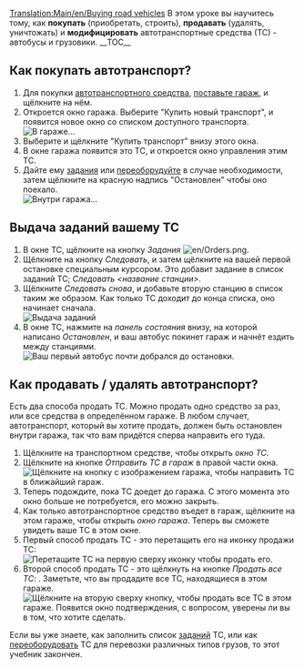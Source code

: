 {{ru/Необходимо сделать|поменять картинки}}
[[Translation:Main/en/Buying road vehicles]]{{ru/Учебник}}
В этом уроке вы научитесь тому, как '''покупать''' (приобретать, строить), '''продавать''' (удалять, уничтожать) и '''модифицировать''' автотранспортные средства (ТС) - автобусы и грузовики.
__TOC__ 
==Как покупать автотранспорт?==

# Для покупки [[Main/ru/Автотранспорт|автотранспортного средства]], [[Main/ru/Строительство гаражей|поставьте гараж]], и щёлкните на нём.
# Откроется окно гаража. Выберите "Купить новый транспорт", и появится новое окно со списком доступного транспорта.<br/>[[File:en/Tutorial bus 5.png|frame|none|В гараже...]]
# Выберите и щёлкните "Купить транспорт" внизу этого окна.
# В окне гаража появится это ТС, и откроется окно управления этим ТС.
# Дайте ему [[Main/ru/Задания|задания]] или [[Main/ru/Переоборудование|переоборудуйте]] в случае необходимости, затем щёлкните на красную надпись "Остановлен" чтобы оно поехало.<br/>[[File:en/Stopped bus.png|frame|none|Внутри гаража...]]

==Выдача заданий вашему ТС==
#В окне ТС, щёлкните на кнопку ''Задания'' [[File:en/Orders.png]]. 
#Щёлкните на кнопку ''Следовать'', и затем щёлкните на вашей первой остановке специальным курсором. Это добавит задание в список заданий ТС; ''Следовать <название станции>''. 
#Щёлкните ''Следовать снова'', и добавьте вторую станцию в список таким же образом. Как только ТС доходит до конца списка, оно начинает сначала.<br/>[[File:en/Tutorial bus 6.png|frame|none|Выдача заданий]]
#В окне ТС, нажмите на ''панель состояния'' внизу, на которой написано ''Остановлен'', и ваш автобус покинет гараж и начнёт ездить между станциями.<br/>[[File:en/Tutorial bus 7.png|frame|none|Ваш первый автобус почти добрался до остановки.]]

==Как продавать / удалять автотранспорт?==
Есть два способа продать ТС. Можно продать одно средство за раз, или все средства в определённом гараже. В любом случает, автотранспорт, который вы хотите продать, должен быть остановлен внутри гаража, так что вам придётся сперва направить его туда.

# Щёлкните на транспортном средстве, чтобы открыть ''окно ТС''.
# Щёлкните на кнопке ''Отправить ТС в гараж'' в правой части окна.<br/>[[File:en/Buying-road-vehicles-6.png|none|frame|Щёлкните на кнопку с изображением гаража, чтобы направить ТС в ближайший гараж.]]
# Теперь подождите, пока ТС доедет до гаража. С этого момента это окно больше не потребуется, его можно закрыть.
# Как только автотранспортное средство въедет в гараж, щёлкните на этом гараже, чтобы открыть ''окно гаража''. Теперь вы сможете увидеть ваше ТС в этом окне.
# Первый способ продать ТС - это перетащить его на иконку продажи ТС:<br/>[[File:en/Buying-road-vehicles-7.png|none|frame|Перетащите ТС на первую сверху иконку чтобы продать его.]]
# Второй способ продать ТС - это щёлкнуть на кнопке ''Продать все ТС'': . Заметьте, что вы продадите все ТС, находящиеся в этом гараже.<br/>[[File:en/Buying-road-vehicles-8.png|none|frame|Щёлкните на вторую сверху кнопку, чтобы продать все ТС в этом гараже. Появится окно подтверждения, с вопросом, уверены ли вы в том, что хотите сделать.]]

Если вы уже знаете, как заполнить список [[Main/ru/Задания|заданий]] ТС, или как [[Main/ru/Переоборудование|переоборудовать]] ТС для перевозки различных типов грузов, то этот учебник закончен.